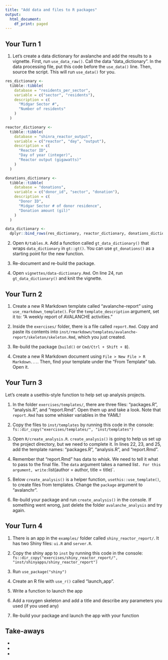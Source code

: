 ```yaml
---
title: "Add data and files to R packages"
output:
  html_document:
    df_print: paged
---
```


## Your Turn 1

1. Let's create a data dictionary for avalanche and add the results to a vignette. First, run `use_data_raw()`. Call the data "data_dictionary". In the data processing file, put this code before the `use_data()` line. Then, source the script. This will run `use_data()` for you.

```r
res_dictionary <- 
  tibble::tibble(
    database = "residents_per_sector",
    variable = c("sector", "residents"),
    description = c(
      "Midgar Sector #",
      "Number of residents"
    )
  )

reactor_dictionary <- 
  tibble::tibble(
    database = "shinra_reactor_output", 
    variable = c("reactor", "day", "output"),
    description = c(
      "Reactor ID",
      "Day of year (integer)",
      "Reactor output (gigawatts)"
    )
  )

donations_dictionary <- 
  tibble::tibble(
    database = "donations",
    variable = c("donor_id", "sector", "donation"),
    description = c(
      "Donor ID",
      "Midgar Sector # of donor residence",
      "Donation amount (gil)"
    )
  )

data_dictionary <- 
  dplyr::bind_rows(res_dictionary, reactor_dictionary, donations_dictionary)
```

2. Open `R/tables.R`. Add a function called `gt_data_dictionary()` that wraps `data_dictionary` in `gt::gt()`. You can use `gt_donations()` as a starting point for the new function.

3. Re-document and re-build the package.

4. Open `vignettes/data-dictionary.Rmd`. On line 24, run `gt_data_dictionary()` and knit the vignette.

## Your Turn 2

1. Create a new R Markdown template called "avalanche-report" using `use_rmarkdown_template()`. For the `template_description` argument, set it to: "A weekly report of AVALANCHE activities." 

2. Inside the `exercises/` folder, there is a file called `report.Rmd`. Copy and paste its contents into `inst/rmarkdown/templates/avalanche-report/skeleton/skeleton.Rmd`, which you just created.

3. Re-build the package (`build()` or `Cmd/Ctrl + Shift + B`).

4. Create a new R Markdown document using `File > New File > R Markdown...`. Then, find your template under the "From Template" tab. Open it.

## Your Turn 3

Let's create a usethis-style function to help set up analysis projects.

1. In the folder `exercises/templates/`, there are three files: "packages.R", "analysis.R", and "report.Rmd". Open them up and take a look. Note that `report.Rmd` has some whisker variables in the YAML!

2. Copy the files to `inst/templates` by running this code in the console: `fs::dir_copy("exercises/templates/", "inst/templates")`

3. Open `R/create_analysis.R`. `create_analysis()` is going to help us set up the project directory, but we need to complete it. In lines 22, 23, and 25, add the template names: "packages.R", "analysis.R", and "report.Rmd".

4. Remember that "report.Rmd" has data to whisk. We need to tell it what to pass to the final file. The `data` argument takes a named list`. For this argument, write: `list(author = author, title = title)`.

5. Below `create_analysis()` is a helper function, `usethis::use_template()`, to create files from templates. Change the `package` argument to "avalanchr".

6. Re-build your package and run `create_analysis()` in the console. If something went wrong, just delete the folder `avalanche_analysis` and try again.


## Your Turn 4

1. There is an app in the `examples/` folder called `shiny_reactor_report/`. It has two Shiny files: `ui.R` and `server.R`.

2. Copy the shiny app to `inst` by running this code in the console: `fs::dir_copy("exercises/shiny_reactor_report/", "inst/shinyapps/shiny_reactor_report")`

2. Run `use_package("shiny")`

4. Create an R file with `use_r()` called "launch_app".

5. Write a function to launch the app

6. Add a roxygen skeleton and add a title and describe any parameters you used (if you used any)

7. Re-build your package and launch the app with your function

## Take-aways

* 
* 
* 
